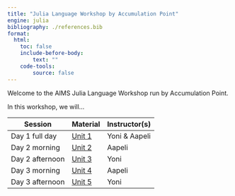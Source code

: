```yaml
---
title: "Julia Language Workshop by Accumulation Point"
engine: julia
bibliography: ./references.bib
format:
  html:
    toc: false
    include-before-body:
        text: ""
    code-tools:
        source: false
---
```


Welcome to the AIMS Julia Language Workshop run by Accumulation Point.

In this workshop, we will...



| Session         | Material                    | Instructor(s) |
|-----------------|-----------------------------|---------------|
| Day 1 full day  | [Unit 1](unit1/unit_1.html) | Yoni & Aapeli |
| Day 2 morning   | [Unit 2](unit2/unit_2.html) | Aapeli        |
| Day 2 afternoon | [Unit 3](unit3/unit_3.html) | Yoni          |
| Day 3 morning   | [Unit 4](unit4/unit_4.html) | Aapeli        |
| Day 3 afternoon | [Unit 5](unit5/unit_5.html) | Yoni          |
